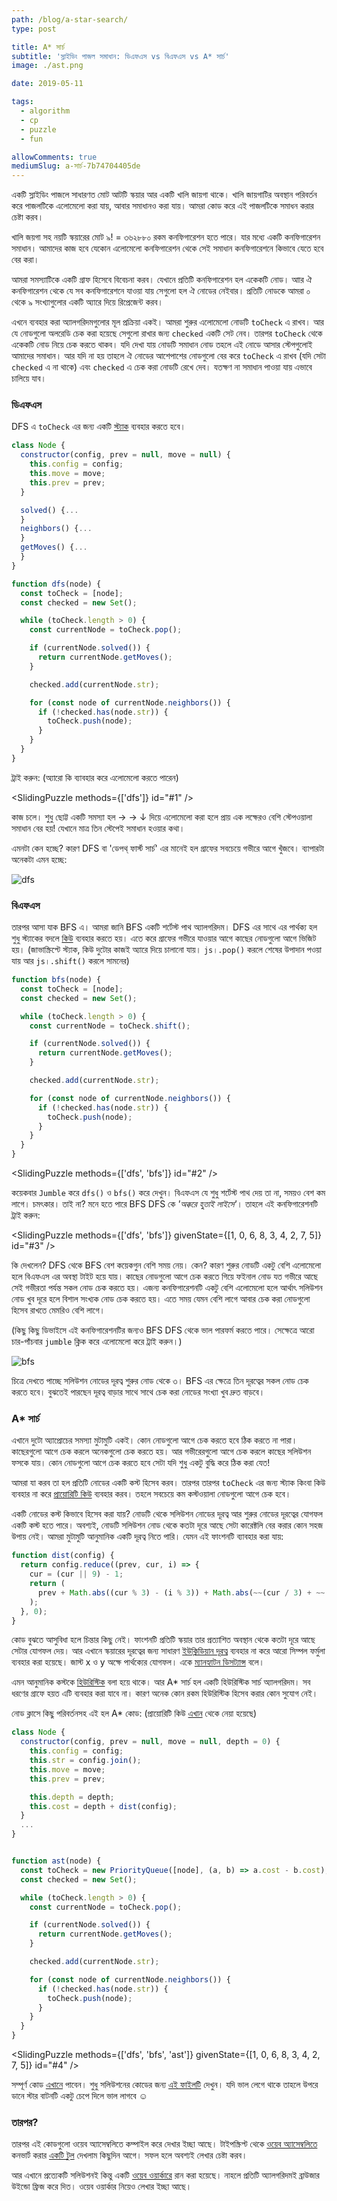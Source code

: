 ```yaml
---
path: /blog/a-star-search/
type: post

title: A* সার্চ
subtitle: 'স্লাইডিং পাজল সমাধান: ডিএফএস vs বিএফএস vs A* সার্চ'
image: ./ast.png

date: 2019-05-11

tags:
  - algorithm
  - cp
  - puzzle
  - fun

allowComments: true
mediumSlug: a-সার্চ-7b74704405de
---
```



একটি স্লাইডিং পাজলে সাধারণত মোট আটটি স্কয়ার আর একটি খালি জায়গা থাকে। খালি জায়গাটির অবস্থান পরিবর্তন করে পাজলটিকে এলোমেলো করা যায়, আবার সমাধানও করা যায়। আমরা কোড করে এই পাজলটিকে সমাধন করার চেষ্টা করব।

খালি জয়গা সহ নয়টি স্কয়ারের মোট ৯! = ৩৬২৮৮০ রকম কনফিগারেশন হতে পারে। যার মধ্যে একটি কনফিগারেশন সমাধান। আমাদের কাজ হবে যেকোন এলোমেলো কনফিগারেশন থেকে সেই সমাধান কনফিগারেশনে কিভাবে যেতে হবে বের করা।

আমরা সমস্যাটিকে একটি গ্রাফ হিসেবে বিবেচনা করব। যেখানে প্রতিটি কনফিগারেশন হল একেকটি নোড। আার ঐ কনফিগারেশন থেকে যে সব কনফিগারেশনে যাওয়া যায় সেগুলো হল ঐ নোডের নেইবার। প্রতিটি নোডকে আমরা ০ থেকে ৯ সংখ্যাগুলোর একটি অ্যারে দিয়ে রিপ্রেজেন্ট করব।

এখনে ব্যবহার করা অ্যালগরিদমগুলোর মূল প্রক্রিয়া একই। আমরা শুরুর এলোমেলো নোডটি `toCheck` এ রাখব। আর যে নোডগুলো অলরেডি চেক করা হয়েছে সেগুলো রাখার জন্য `checked` একটি সেট নেব। তারপর `toCheck` থেকে একেকটি নোড নিয়ে চেক করতে থাকব। যদি দেখা যায় নোডটি সমাধান নোড তহলে এই নোডে আসার স্টেপগুলোই আমাদের সমাধান। আর যদি না হয় তাহলে ঐ নোডের আশেপাশের নোডগুলো বের করে `toCheck` এ রাখব (যদি সেটা `checked` এ না থাকে) এবং `checked` এ চেক করা নোডটি রেখে দেব। যতক্ষণ না সমাধান পাওয়া যায় এভাবে চালিয়ে যাব।

### ডিএফএস

DFS এ `toCheck` এর জন্য একটি [স্ট্যাক](https://www.geeksforgeeks.org/stack-data-structure/) ব্যবহার করতে হবে।

```js
class Node {
  constructor(config, prev = null, move = null) {
    this.config = config;
    this.move = move;
    this.prev = prev;
  }

  solved() {...
  }
  neighbors() {...
  }
  getMoves() {...
  }
}

function dfs(node) {
  const toCheck = [node];
  const checked = new Set();

  while (toCheck.length > 0) {
    const currentNode = toCheck.pop();

    if (currentNode.solved()) {
      return currentNode.getMoves();
    }

    checked.add(currentNode.str);

    for (const node of currentNode.neighbors()) {
      if (!checked.has(node.str)) {
        toCheck.push(node);
      }
    }
  }
}
```

ট্রাই করুন: (অ্যারো কি ব্যাবহার করে এলোমেলো করতে পারেন)

<SlidingPuzzle methods={['dfs']} id="#1" />

কাজ চলে। শুধু ছ‌োট্ট একটি সমস্যা হল → → ↓ দিয়ে এলোমেলো করা হলে প্রায় এক লক্ষেরও বেশি স্টেপওয়ালা সমাধান বের হয়! যেখানে মাত্র তিন স্টেপেই সমাধান হওয়ার কথা।

এমনটা কেন হচ্ছে? কারণ DFS বা 'ডেপথ্ ফার্স্ট সার্চ' এর মানেই হল গ্রাফের সবচেয়ে গভীরে আগে খুঁজবে। ব্যাপারটা অনেকটা এমন হচ্ছে:

![dfs](./dfs.png)

### বিএফএস

তারপর আসা যাক BFS এ। আমরা জানি BFS একটি শর্টেস্ট পাথ অ্যালগরিদম। DFS এর সাথে এর পার্থক্য হল শুধু স্ট্যাকের বদলে [কিউ](https://www.geeksforgeeks.org/queue-data-structure/) ব্যবহার করতে হয়। এতে করে গ্রাফের গভীরে যাওয়ার আগে কাছের নোডগুলো আগে ভিজিট হয়। (জাভাস্ক্রিপ্টে স্ট্যাক, কিউ দুটোর কাজই অ্যারে দিয়ে চালানো যায়। `js।.pop()` করলে শেষের উপাদান পওয়া যায় আর `js।.shift()` করলে সামনের)

```js
function bfs(node) {
  const toCheck = [node];
  const checked = new Set();

  while (toCheck.length > 0) {
    const currentNode = toCheck.shift();

    if (currentNode.solved()) {
      return currentNode.getMoves();
    }

    checked.add(currentNode.str);

    for (const node of currentNode.neighbors()) {
      if (!checked.has(node.str)) {
        toCheck.push(node);
      }
    }
  }
}
```

<SlidingPuzzle methods={['dfs', 'bfs']} id="#2" />

কয়েকবার `Jumble` করে `dfs()` ও `bfs()` করে দেখুন। বিএফএস যে শুধু শর্টেস্ট পাথ দেয় তা না, সময়ও বেশ কম লাগে। চমৎকার। তাই না? মনে হতে পারে BFS DFS কে _'অক্করে হুতাই লাইসে'_। তাহলে এই কনফিগারেশনটি ট্রাই করুন:

<SlidingPuzzle
  methods={['dfs', 'bfs']}
  givenState={[1, 0, 6, 8, 3, 4, 2, 7, 5]}
  id="#3"
/>

কি দেখলেন? DFS থেকে BFS বেশ কয়েকগুন বেশি সময় নেয়। কেন? কারণ শুরুর নোডটি একটু বেশি এলোমেলো হলে বিএফএস এর অবস্থা টাইট হয়ে যায়। কাছের নোডগুলো আগে চেক করতে গিয়ে ফইনাল নোড যত গভীরে আছে সেই গভীরতা পর্যন্ত সকল নোড চেক করতে হয়। এজন্য কনফিগারেশনটি একটু বেশি এলোমেলো হলে আর্থাৎ সলিউশন নোড খুব দূরে হলে বিশাল সংখ্যক নোড চেক করতে হয়। এতে সময় যেমন বেশি লাগে আবার চেক করা নোডগুলো হিসেব রাখতে মেমরিও বেশি লাগে।

(কিছু কিছু ডিভাইসে এই কনফিগারেশনটির জন্যও BFS DFS থেকে ভাল পারফর্ম করতে পারে। সেক্ষেত্রে আরো চার-পাঁচবার `jumble` ক্লিক করে এলোমেলো করে ট্রাই করুন।)

![bfs](./bfs.png)

চিত্রে দেখতে পাচ্ছে সলিউশন নোডের দূরত্ব শুরুর নোড থেকে ৩। BFS এর ক্ষেত্রে তিন দূরত্বের সকল নোড চেক করতে হবে। বুঝতেই পারছেন দূরত্ব বাড়ার সাথে সাথে চেক করা নোডের সংখ্যা খুব দ্রুত বাড়বে।

### A\* সার্চ

এখানে দুটো অ্যাপ্রোচের সমস্যা মুটামুটি একই। কোন নোডগুলো আগে চেক করতে হবে ঠিক করতে না পারা। কাছেরগুলো আগে চেক করলে অনেকগুলো চেক করতে হয়। আর গভীরেরগুলো আগে চেক করলে কাছের সলিউশন ফসকে যায়। কোন নোডগুলো আগে চেক করতে হবে সেটা যদি শুধু একটু বুদ্ধি করে ঠিক করা যেত!

আমরা যা করব তা হল প্রতিটি নোডের একটি কস্ট হিসেব করব। তারপর তারপর `toCheck` এর জন্য স্ট্যাক কিংবা কিউ ব্যবহার না করে [প্রায়োরিটি কিউ](https://en.wikipedia.org/wiki/Priority_queue) ব্যবহার করব। তহলে সবচেয়ে কম কস্টওয়ালা নোডগুলো আগে চেক হবে।

একটি নোডের কস্ট কিভাবে হিসেব করা যায়? নোডটি থেকে সলিউশন নোডের দূরত্ব আর শুরুর নোডের দূরত্বের যোগফল একটি কস্ট হতে পারে। অবশ্যই, নোডটি সলিউশন নোড থেকে কতটা দূরে আছে সেটা কারেক্টলি বের করার কোন সহজ উপায় নেই। আমরা মুটামুটি আনুমানিক একটি দূরত্ব নিতে পারি। যেমন এই ফাংশনটি ব্যাবহার করা যায়:

```js
function dist(config) {
  return config.reduce((prev, cur, i) => {
    cur = (cur || 9) - 1;
    return (
      prev + Math.abs((cur % 3) - (i % 3)) + Math.abs(~~(cur / 3) + ~~(i / 3))
    );
  }, 0);
}
```

কোড বুঝতে আসুবিধা হলে চিন্তার কিছু নেই। ফাংশনটি প্রতিটি স্কয়ার তার প্রত্যাশিত অবস্থান থেকে কতটা দূরে আছে সেটার যোগফল দেয়। আর এখানে স্কয়ারের দূরত্বের জন্য সাধারণ [ইউক্লিডিয়ান দূরত্ব](https://en.wikipedia.org/wiki/Euclidean_distance) ব্যবহার না করে আরো সিম্পল ফর্মুলা ব্যবহার করা হয়েছে। জাস্ট x ও y অক্ষে পার্থক্যের যোগফল। একে [ম্যানহ্যাটন ডিসট্যান্স](https://www.quora.com/What-is-Manhattan-Distance) বলে।

এমন আনুমানিক কস্টকে [হিউরিস্টিক](<https://en.wikipedia.org/wiki/Heuristic_(computer_science)>) বলা হয়ে থাকে। আর A\* সার্চ হল একটি হিউরিস্টিক সার্চ অ্যালগরিদম। সব ধরণের গ্রাফে হয়ত এটি ব্যবহার করা যাবে না। কারণ অনেক কোন রকম হিউরিস্টিক হিসেব করার কোন সুযোগ নেই।

নোড ক্লাসে কিছু পরিবর্তনসহ এই হল A\* কোড: (প্রায়োরিটি কিউ [এখান](https://github.com/mourner/tinyqueue/blob/master/index.js) থেকে নেয়া হয়েছে)

```js
class Node {
  constructor(config, prev = null, move = null, depth = 0) {
    this.config = config;
    this.str = config.join();
    this.move = move;
    this.prev = prev;

    this.depth = depth;
    this.cost = depth + dist(config);
  }
  ...
}


function ast(node) {
  const toCheck = new PriorityQueue([node], (a, b) => a.cost - b.cost);
  const checked = new Set();

  while (toCheck.length > 0) {
    const currentNode = toCheck.pop();

    if (currentNode.solved()) {
      return currentNode.getMoves();
    }

    checked.add(currentNode.str);

    for (const node of currentNode.neighbors()) {
      if (!checked.has(node.str)) {
        toCheck.push(node);
      }
    }
  }
}
```

<SlidingPuzzle
  methods={['dfs', 'bfs', 'ast']}
  givenState={[1, 0, 6, 8, 3, 4, 2, 7, 5]}
  id="#4"
/>

সম্পূর্ণ কোড [এখানে](https://github.com/sjsakib/blog/tree/master/src/posts/may-2019/SlidingPuzzle) পাবেন। শুধু সলিউশনের কোডের জন্য [এই ফাইলটি](https://github.com/sjsakib/blog/blob/master/src/posts/may-2019/SlidingPuzzle/solve.js) দেখুন। যদি ভাল লেগে থাকে তাহলে উপরে ডানে স্টার বাটনটি একটু চেপে দিলে ভাল লাগবে ☺

### তারপর?

তারপর এই কোডগুলো ওয়েব অ্যাসেম্বলিতে কম্পাইল করে দেখার ইচ্ছা আছে। টাইপস্ক্রিপ্ট থেকে [ওয়েব অ্যাসেম্বলিতে](https://developer.mozilla.org/en-US/docs/WebAssembly) কনভার্ট করার [একটি টুল](https://assemblyscript.org/) দেখলাম কিছুদিন আগে। সফল হলে অবশ্যই লেখার চেষ্টা করব।

আর এখানে প্রত্যেকটি সলিউশনই কিন্তু একটি [ওয়েব ওয়ার্কারে](https://developer.mozilla.org/en-US/docs/Web/API/Web_Workers_API) রান করা হয়েছে। নাহলে প্রতিটি অ্যালগরিদমই ব্রাউজার উইন্ডো ফ্রিজ করে দিত। ওয়েব ওয়ার্কার নিয়েও লেখার ইচ্ছা আছে।

